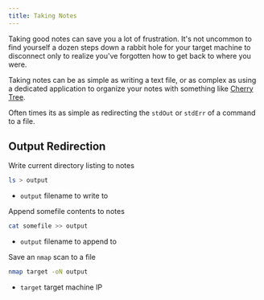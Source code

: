 ```yaml
---
title: Taking Notes
---
```


Taking good notes can save you a lot of frustration. It's not uncommon to find yourself a dozen steps down a rabbit hole for your target machine to disconnect only to realize you've forgotten how to get back to where you were.

Taking notes can be as simple as writing a text file, or as complex as using a dedicated application to organize your notes with something like [Cherry Tree](https://www.giuspen.com/cherrytree/).

Often times its as simple as redirecting the `stdOut` or `stdErr` of a command to a file.

## Output Redirection
Write current directory listing to notes
```bash
ls > output
```
- `output` filename to write to

Append somefile contents to notes
```bash
cat somefile >> output
```
- `output` filename to append to

Save an `nmap` scan to a file
```bash
nmap target -oN output
```
- `target` target machine IP
